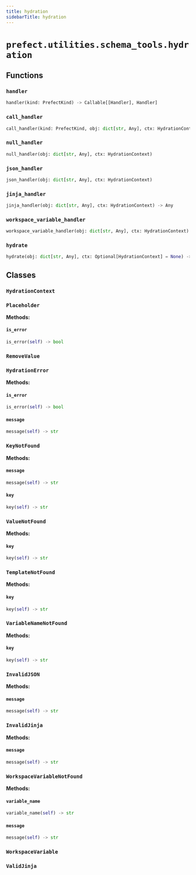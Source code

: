 ```yaml
---
title: hydration
sidebarTitle: hydration
---
```


# `prefect.utilities.schema_tools.hydration`

## Functions

### `handler` <sup><a href="https://github.com/prefecthq/prefect/blob/main/src/prefect/utilities/schema_tools/hydration.py#L172" target="_blank"><Icon icon="github" size="14" /></a></sup>

```python
handler(kind: PrefectKind) -> Callable[[Handler], Handler]
```

### `call_handler` <sup><a href="https://github.com/prefecthq/prefect/blob/main/src/prefect/utilities/schema_tools/hydration.py#L180" target="_blank"><Icon icon="github" size="14" /></a></sup>

```python
call_handler(kind: PrefectKind, obj: dict[str, Any], ctx: HydrationContext) -> Any
```

### `null_handler` <sup><a href="https://github.com/prefecthq/prefect/blob/main/src/prefect/utilities/schema_tools/hydration.py#L191" target="_blank"><Icon icon="github" size="14" /></a></sup>

```python
null_handler(obj: dict[str, Any], ctx: HydrationContext)
```

### `json_handler` <sup><a href="https://github.com/prefecthq/prefect/blob/main/src/prefect/utilities/schema_tools/hydration.py#L200" target="_blank"><Icon icon="github" size="14" /></a></sup>

```python
json_handler(obj: dict[str, Any], ctx: HydrationContext)
```

### `jinja_handler` <sup><a href="https://github.com/prefecthq/prefect/blob/main/src/prefect/utilities/schema_tools/hydration.py#L226" target="_blank"><Icon icon="github" size="14" /></a></sup>

```python
jinja_handler(obj: dict[str, Any], ctx: HydrationContext) -> Any
```

### `workspace_variable_handler` <sup><a href="https://github.com/prefecthq/prefect/blob/main/src/prefect/utilities/schema_tools/hydration.py#L257" target="_blank"><Icon icon="github" size="14" /></a></sup>

```python
workspace_variable_handler(obj: dict[str, Any], ctx: HydrationContext) -> Any
```

### `hydrate` <sup><a href="https://github.com/prefecthq/prefect/blob/main/src/prefect/utilities/schema_tools/hydration.py#L287" target="_blank"><Icon icon="github" size="14" /></a></sup>

```python
hydrate(obj: dict[str, Any], ctx: Optional[HydrationContext] = None) -> dict[str, Any]
```

## Classes

### `HydrationContext` <sup><a href="https://github.com/prefecthq/prefect/blob/main/src/prefect/utilities/schema_tools/hydration.py#L14" target="_blank"><Icon icon="github" size="14" /></a></sup>

### `Placeholder` <sup><a href="https://github.com/prefecthq/prefect/blob/main/src/prefect/utilities/schema_tools/hydration.py#L59" target="_blank"><Icon icon="github" size="14" /></a></sup>

**Methods:**

#### `is_error` <sup><a href="https://github.com/prefecthq/prefect/blob/main/src/prefect/utilities/schema_tools/hydration.py#L64" target="_blank"><Icon icon="github" size="14" /></a></sup>

```python
is_error(self) -> bool
```

### `RemoveValue` <sup><a href="https://github.com/prefecthq/prefect/blob/main/src/prefect/utilities/schema_tools/hydration.py#L68" target="_blank"><Icon icon="github" size="14" /></a></sup>

### `HydrationError` <sup><a href="https://github.com/prefecthq/prefect/blob/main/src/prefect/utilities/schema_tools/hydration.py#L76" target="_blank"><Icon icon="github" size="14" /></a></sup>

**Methods:**

#### `is_error` <sup><a href="https://github.com/prefecthq/prefect/blob/main/src/prefect/utilities/schema_tools/hydration.py#L81" target="_blank"><Icon icon="github" size="14" /></a></sup>

```python
is_error(self) -> bool
```

#### `message` <sup><a href="https://github.com/prefecthq/prefect/blob/main/src/prefect/utilities/schema_tools/hydration.py#L86" target="_blank"><Icon icon="github" size="14" /></a></sup>

```python
message(self) -> str
```

### `KeyNotFound` <sup><a href="https://github.com/prefecthq/prefect/blob/main/src/prefect/utilities/schema_tools/hydration.py#L96" target="_blank"><Icon icon="github" size="14" /></a></sup>

**Methods:**

#### `message` <sup><a href="https://github.com/prefecthq/prefect/blob/main/src/prefect/utilities/schema_tools/hydration.py#L98" target="_blank"><Icon icon="github" size="14" /></a></sup>

```python
message(self) -> str
```

#### `key` <sup><a href="https://github.com/prefecthq/prefect/blob/main/src/prefect/utilities/schema_tools/hydration.py#L103" target="_blank"><Icon icon="github" size="14" /></a></sup>

```python
key(self) -> str
```

### `ValueNotFound` <sup><a href="https://github.com/prefecthq/prefect/blob/main/src/prefect/utilities/schema_tools/hydration.py#L107" target="_blank"><Icon icon="github" size="14" /></a></sup>

**Methods:**

#### `key` <sup><a href="https://github.com/prefecthq/prefect/blob/main/src/prefect/utilities/schema_tools/hydration.py#L109" target="_blank"><Icon icon="github" size="14" /></a></sup>

```python
key(self) -> str
```

### `TemplateNotFound` <sup><a href="https://github.com/prefecthq/prefect/blob/main/src/prefect/utilities/schema_tools/hydration.py#L113" target="_blank"><Icon icon="github" size="14" /></a></sup>

**Methods:**

#### `key` <sup><a href="https://github.com/prefecthq/prefect/blob/main/src/prefect/utilities/schema_tools/hydration.py#L115" target="_blank"><Icon icon="github" size="14" /></a></sup>

```python
key(self) -> str
```

### `VariableNameNotFound` <sup><a href="https://github.com/prefecthq/prefect/blob/main/src/prefect/utilities/schema_tools/hydration.py#L119" target="_blank"><Icon icon="github" size="14" /></a></sup>

**Methods:**

#### `key` <sup><a href="https://github.com/prefecthq/prefect/blob/main/src/prefect/utilities/schema_tools/hydration.py#L121" target="_blank"><Icon icon="github" size="14" /></a></sup>

```python
key(self) -> str
```

### `InvalidJSON` <sup><a href="https://github.com/prefecthq/prefect/blob/main/src/prefect/utilities/schema_tools/hydration.py#L125" target="_blank"><Icon icon="github" size="14" /></a></sup>

**Methods:**

#### `message` <sup><a href="https://github.com/prefecthq/prefect/blob/main/src/prefect/utilities/schema_tools/hydration.py#L127" target="_blank"><Icon icon="github" size="14" /></a></sup>

```python
message(self) -> str
```

### `InvalidJinja` <sup><a href="https://github.com/prefecthq/prefect/blob/main/src/prefect/utilities/schema_tools/hydration.py#L134" target="_blank"><Icon icon="github" size="14" /></a></sup>

**Methods:**

#### `message` <sup><a href="https://github.com/prefecthq/prefect/blob/main/src/prefect/utilities/schema_tools/hydration.py#L136" target="_blank"><Icon icon="github" size="14" /></a></sup>

```python
message(self) -> str
```

### `WorkspaceVariableNotFound` <sup><a href="https://github.com/prefecthq/prefect/blob/main/src/prefect/utilities/schema_tools/hydration.py#L143" target="_blank"><Icon icon="github" size="14" /></a></sup>

**Methods:**

#### `variable_name` <sup><a href="https://github.com/prefecthq/prefect/blob/main/src/prefect/utilities/schema_tools/hydration.py#L145" target="_blank"><Icon icon="github" size="14" /></a></sup>

```python
variable_name(self) -> str
```

#### `message` <sup><a href="https://github.com/prefecthq/prefect/blob/main/src/prefect/utilities/schema_tools/hydration.py#L150" target="_blank"><Icon icon="github" size="14" /></a></sup>

```python
message(self) -> str
```

### `WorkspaceVariable` <sup><a href="https://github.com/prefecthq/prefect/blob/main/src/prefect/utilities/schema_tools/hydration.py#L154" target="_blank"><Icon icon="github" size="14" /></a></sup>

### `ValidJinja` <sup><a href="https://github.com/prefecthq/prefect/blob/main/src/prefect/utilities/schema_tools/hydration.py#L164" target="_blank"><Icon icon="github" size="14" /></a></sup>
